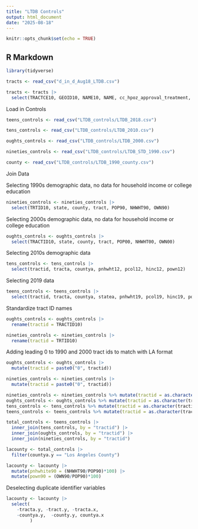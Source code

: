 ```yaml
---
title: "LTDB Controls"
output: html_document
date: "2025-08-18"
---
```


```r
knitr::opts_chunk$set(echo = TRUE)
```

## R Markdown

```r
library(tidyverse)
```

```r
tracts <- read_csv("d_in_d_Aug18_LTDB.csv")
```
```r
tracts <- tracts |>
  select(TRACTCE10, GEOID10, NAME10, NAME, cc_hpoz_approval_treatment, pre_untreated, pre_treated, post_untreated, post_treated)
```

Load in Controls
```r
teens_controls <- read_csv("LTDB_controls/LTDB_2018.csv")
```

```r
tens_controls <- read_csv("LTDB_controls/LTDB_2010.csv")
```

```r
oughts_controls <- read_csv("LTDB_controls/LTDB_2000.csv")
```
```r
nineties_controls <- read_csv("LTDB_controls/LTDB_STD_1990.csv")
```
```r
county <- read_csv("LTDB_controls/LTDB_1990_county.csv")
```

Join Data

Selecting 1990s demographic data, no data for household income or college education
```r
nineties_controls <- nineties_controls |>
  select(TRTID10, state, county, tract, POP90, NHWHT90, OWN90)
```


Selecting 2000s demographic data, no data for household income or college education
```r
oughts_controls <- oughts_controls |>
  select(TRACTID10, state, county, tract, POP00, NHWHT00, OWN00)
```




Selecting 2010s demographic data
```r
tens_controls <- tens_controls |>
  select(tractid, tracta, countya, pnhwht12, pcol12, hinc12, pown12)
```


Selecting 2019 data
```r
teens_controls <- teens_controls |>
  select(tractid, tracta, countya, statea, pnhwht19, pcol19, hinc19, pown19)
```

Standardize tract ID names
```r
oughts_controls <- oughts_controls |>
  rename(tractid = TRACTID10)
```

```r
nineties_controls <- nineties_controls |>
  rename(tractid = TRTID10)
```

Adding leading 0 to 1990 and 2000 tract ids to match with LA format
```r
oughts_controls <- oughts_controls |>
  mutate(tractid = paste0("0", tractid))
```

```r
nineties_controls <- nineties_controls |>
  mutate(tractid = paste0("0", tractid))
```



```r
nineties_controls <- nineties_controls %>% mutate(tractid = as.character(tractid))
oughts_controls <- oughts_controls %>% mutate(tractid = as.character(tractid))
tens_controls <- tens_controls %>% mutate(tractid = as.character(tractid))
teens_controls <- teens_controls %>% mutate(tractid = as.character(tractid))
```


```r
total_controls <- teens_controls |>
  inner_join(tens_controls, by = "tractid") |>
  inner_join(oughts_controls, by = "tractid") |>
  inner_join(nineties_controls, by = "tractid")
```

```r
lacounty <- total_controls |>
  filter(countya.y == "Los Angeles County")
```

```r
lacounty <- lacounty |>
  mutate(pnhwhite90 = (NHWHT90/POP90)*100) |>
  mutate(pown90 = (OWN90/POP90)*100)
```


Deselecting duplicate identifier variables
```r
lacounty <- lacounty |>
  select(
    -tracta.y, -tract.y, -tracta.x,
    -countya.y,  -county.y, countya.x
         )
```




